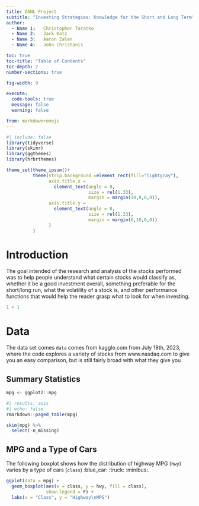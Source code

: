 ```yaml
---
title: DANL Project
subtitle: "Investing Strategies: Knowledge for the Short and Long Term"
author: 
  - Name 1:   Christopher Taratko
  - Name 2:   Jack Katz
  - Name 3:   Aaron Zalen
  - Name 4:   John Christanis

toc: true
toc-title: "Table of Contents"
toc-depth: 2
number-sections: true

fig-width: 9

execute:
  code-tools: true
  message: false
  warning: false

from: markdown+emoji
---
```


```r
#| include: false
library(tidyverse)
library(skimr)
library(ggthemes)
library(hrbrthemes)

theme_set(theme_ipsum()+
          theme(strip.background =element_rect(fill="lightgray"),
                axis.title.x = 
                  element_text(angle = 0,
                               size = rel(1.33),
                               margin = margin(10,0,0,0)),
                axis.title.y = 
                  element_text(angle = 0,
                               size = rel(1.33),
                               margin = margin(0,10,0,0))
                )
          )
```

# Introduction

The goal intended of the research and analysis of the stocks performed was to help people understand what certain stocks would classify as, whether it be a good investment overall, something preferable for the short/long run, what the volatility of a stock is, and other performance functions that would help the reader grasp what to look for when investing.

```r
1 + 1
```

# Data

The data set comes `data` comes from kaggle.com from July 18th, 2023, where the code explores a variety of stocks from www.nasdaq.com to give you an easy comparison, but is still fairly broad with what they give you

## Summary Statistics

```r
mpg <- ggplot2::mpg
```

```r
#| results: asis
#| echo: false
rmarkdown::paged_table(mpg) 
```

```r
skim(mpg) %>% 
  select(-n_missing)
```

## MPG and a Type of Cars

The following boxplot shows how the distribution of highway MPG (`hwy`) varies by a type of cars (`class`) :blue_car: :truck: :minibus:.

```r
ggplot(data = mpg) +
  geom_boxplot(aes(x = class, y = hwy, fill = class),
               show.legend = F) +
  labs(x = "Class", y = "Highway\nMPG") 
```
